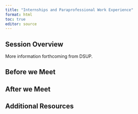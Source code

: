 ```yaml
---
title: "Internships and Paraprofessional Work Experience"
format: html
toc: true
editor: source
---
```

## Session Overview

More information forthcoming from DSUP.

## Before we Meet

## After we Meet

## Additional Resources
